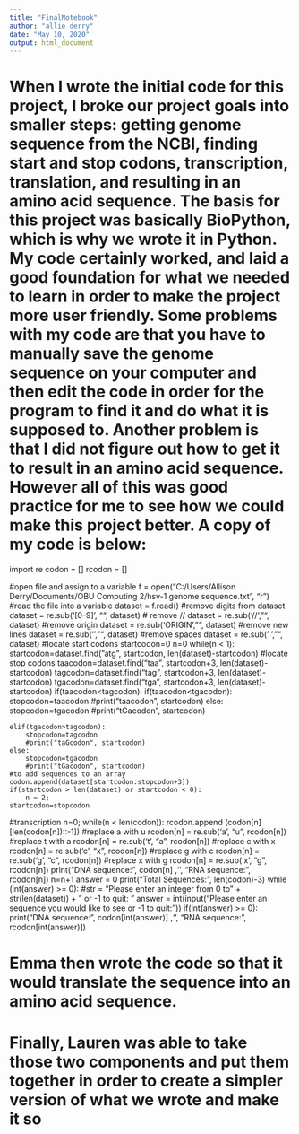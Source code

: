 ---
title: "FinalNotebook"
author: "allie derry"
date: "May 10, 2020"
output: html_document
---

# When I wrote the initial code for this project, I broke our project goals into smaller steps: getting genome sequence from the NCBI, finding start and stop codons, transcription, translation, and resulting in an amino acid sequence. The basis for this project was basically BioPython, which is why we wrote it in Python. My code certainly worked, and laid a good foundation for what we needed to learn in order to make the project more user friendly. Some problems with my code are that you have to manually save the genome sequence on your computer and then edit the code in order for the program to find it and do what it is supposed to. Another problem is that I did not figure out how to get it to result in an amino acid sequence. However all of this was good practice for me to see how we could make this project better. A copy of my code is below: 
import re
codon = []
rcodon = []

#open file and assign to a variable 
f = open("C:/Users/Allison Derry/Documents/OBU Computing 2/hsv-1 genome sequence.txt", "r")
#read the file into a variable
dataset = f.read()
#remove digits from dataset
dataset = re.sub('[0-9]', "", dataset)
# remove //
dataset = re.sub('//', "", dataset)
#remove origin
dataset = re.sub('ORIGIN', "", dataset)
#remove new lines
dataset = re.sub('\n', "", dataset)
#remove spaces
dataset = re.sub(' ',"", dataset)
#locate start codons
startcodon=0
n=0
while(n < 1):
	startcodon=dataset.find("atg", startcodon, len(dataset)-startcodon)
	#locate stop codons
	taacodon=dataset.find("taa", startcodon+3, len(dataset)-startcodon)
	tagcodon=dataset.find("tag", startcodon+3, len(dataset)-startcodon)
	tgacodon=dataset.find("tga", startcodon+3, len(dataset)-startcodon)
	if(taacodon<tagcodon):
		if(taacodon<tgacodon):
			stopcodon=taacodon
			#print("taacodon", startcodon)
		else:
			stopcodon=tgacodon
			#print("tGacodon", startcodon)
	
	elif(tgacodon>tagcodon):
		stopcodon=tagcodon
		#print("taGcodon", startcodon)
	else:
		stopcodon=tgacodon
		#print("tGacodon", startcodon)
	#to add sequences to an array
	codon.append(dataset[startcodon:stopcodon+3])
	if(startcodon > len(dataset) or startcodon < 0):
		n = 2;
	startcodon=stopcodon

#transcription
n=0;
while(n < len(codon)):
        rcodon.append (codon[n][len(codon[n])::-1])
        #replace a with u
        rcodon[n] = re.sub('a', "u", rcodon[n])
        #replace t with a
        rcodon[n] = re.sub('t', "a", rcodon[n])
        #replace c with x
        rcodon[n] = re.sub('c', "x", rcodon[n])
        #replace g with c
        rcodon[n] = re.sub('g', "c", rcodon[n])
        #replace x with g
        rcodon[n] = re.sub('x', "g", rcodon[n])
        print("DNA sequence: ", codon[n] ,'\n', "RNA sequence:", rcodon[n])
        n=n+1
answer = 0
print("Total Sequences:  ", len(codon)-3)
while (int(answer) >= 0):
        #str = "Please enter an integer from 0 to " + str(len(dataset)) + " or -1 to quit: "
        answer = int(input("Please enter an sequence you would like to see or -1 to quit:  "))
        if(int(answer) >= 0):
                print("DNA sequence: ", codon[int(answer)] ,'\n', "RNA sequence:", rcodon[int(answer)])


# Emma then wrote the code so that it would translate the sequence into an amino acid sequence. 
# Finally, Lauren was able to take those two components and put them together in order to create a simpler version of what we wrote and make it so 